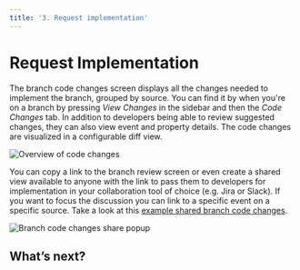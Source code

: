 ```yaml
---
title: '3. Request implementation'
---
```



# Request Implementation

The branch code changes screen displays all the changes needed to implement the branch, grouped by source. You can find it by when you're on a branch by pressing _View Changes_ in the sidebar and then the _Code Changes_ tab. In addition to developers being able to review suggested changes, they can also view event and property details. The code changes are visualized in a configurable diff view.

![Overview of code changes](/images/code-changes/code-changes.png)

You can copy a link to the branch review screen or even create a shared view available to anyone with the link to pass them to developers for implementation in your collaboration tool of choice (e.g. Jira or Slack). If you want to focus the discussion you can link to a specific event on a specific source. Take a look at this [example shared branch code changes](https://www.avo.app/s/TZ0YwKaQ9).

![Branch code changes share popup](/images/code-changes/code-changes-shared.png)

<PageLink
  image="/docs/images/svg/analyticsmanager.svg"
  title="Branch Code Changes"
  description="Using the branch code changes screen for a simple and accurate implementation"
  href="/data-design/branches/code-changes"
/>

## What’s next?

<PageLink
  image="/docs/images/svg/analyticsmanager.svg"
  title="4. Implement analytics events"
  description="Learn how to implement analytics event"
  href="/workflow/implement"
/>
